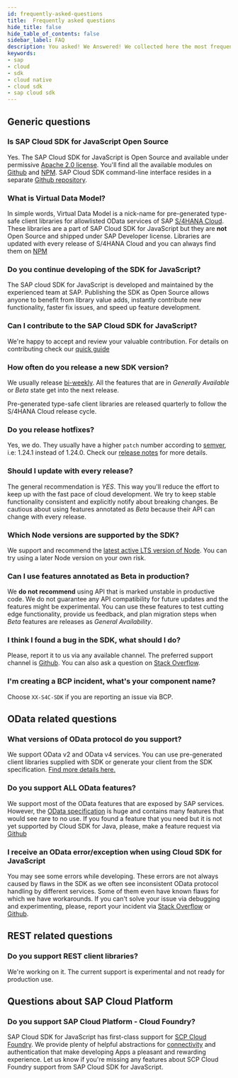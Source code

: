 ```yaml
---
id: frequently-asked-questions
title:  Frequently asked questions
hide_title: false
hide_table_of_contents: false
sidebar_label: FAQ
description: You asked! We Answered! We collected here the most frequent question about SAP Cloud SDK for JavaScript.
keywords:
- sap
- cloud
- sdk
- cloud native
- cloud sdk
- sap cloud sdk
---
```


## Generic questions ##

### Is SAP Cloud SDK for JavaScript Open Source

Yes. The SAP Cloud SDK for JavaScript is Open Source and available under permissive [Apache 2.0 license](https://www.apache.org/licenses/LICENSE-2.0). You'll find all the available modules on [Github](https://github.com/SAP/cloud-sdk) and [NPM](https://www.npmjs.com/search?q=%40sap-cloud-sdk). SAP Cloud SDK command-line interface resides in a separate [Github repository](https://github.com/sap/cloud-sdk-cli).

### What is Virtual Data Model?

In simple words, Virtual Data Model is a nick-name for pre-generated type-safe client libraries for allowlisted OData services of SAP [S/4HANA Cloud](https://www.sap.com/germany/products/s4hana-erp.html). These libraries are a part of SAP Cloud SDK for JavaScript but they are **not** Open Source and shipped under SAP Developer license. Libraries are updated with every release of S/4HANA Cloud and you can always find them on [NPM](https://www.npmjs.com/search?q=%40sap%2Fcloud-sdk-vdm-*)

### Do you continue developing of the SDK for JavaScript?

The SAP cloud SDK for JavaScript is developed and maintained by the experienced team at SAP. Publishing the SDK as Open Source allows anyone to benefit from library value adds, instantly contribute new functionality, faster fix issues, and speed up feature development.

### Can I contribute to the SAP Cloud SDK for JavaScript?

We're happy to accept and review your valuable contribution. For details on contributing check our [quick guide](https://github.com/SAP/cloud-sdk/blob/main/CONTRIBUTING.md)

### How often do you release a new SDK version?

We usually release [bi-weekly](https://github.com/SAP/cloud-sdk/releases). All the features that are in _Generally Available_ or _Beta_ state get into the next release.

Pre-generated type-safe client libraries are released quarterly to follow the S/4HANA Cloud release cycle.

### Do you release hotfixes?

Yes, we do. They usually have a higher `patch` number according to [semver](https://semver.org/), i.e: 1.24.1 instead of 1.24.0. Check our [release notes](https://github.com/SAP/cloud-sdk/releases) for more details.

### Should I update with every release?

The general recommendation is _YES_. This way you'll reduce the effort to keep up with the fast pace of cloud development. We try to keep stable functionality consistent and explicitly notify about breaking changes. Be cautious about using features annotated as _Beta_ because their API can change with every release.

### Which Node versions are supported by the SDK?

We support and recommend the [latest active LTS version of Node](https://nodejs.org/en/about/releases/). You can try using a later Node version on your own risk.

### Can I use features annotated as Beta in production?

We __do not recommend__ using API that is marked unstable in productive code. We do not guarantee any API compatibility for future updates and the features might be experimental. You can use these features to test cutting edge functionality, provide us feedback, and plan migration steps when _Beta_ features are releases as _General
Availability_.

### I think I found a bug in the SDK, what should I do?

Please, report it to us via any available channel. The preferred support channel is [Github](https://github.com/SAP/cloud-sdk/issues/new/choose). You can also ask a question on [Stack
Overflow](https://stackoverflow.com/questions/tagged/sap-cloud-sdk ).

### I'm creating a BCP incident, what's your component name?

Choose `XX-S4C-SDK` if you are reporting an issue via BCP.

## OData related questions ##

### What versions of OData protocol do you support?

We support OData v2 and OData v4 services. You can use pre-generated client libraries supplied with SDK or generate your client from the SDK specification. [Find more details here.](features/odata/overview)

### Do you support ALL OData features?

We support most of the OData features that are exposed by SAP services. However, the [OData specification](https://www.odata.org/documentation/) is huge and contains many features that would see rare to no use. If you found a feature that you need but it is not yet supported by Cloud SDK for Java, please, make a feature request via [Github](https://github.com/SAP/cloud-sdk/issues/new/choose)

### I receive an OData error/exception when using Cloud SDK for JavaScript

You may see some errors while developing. These errors are not always caused by flaws in the SDK as we often see inconsistent OData protocol handling by different services. Some of them even have known flaws for which we have workarounds. If you can't solve your issue via debugging and experimenting, please, report your incident via [Stack Overflow](https://stackoverflow.com/questions/tagged/sap-cloud-sdk ) or [Github](https://github.com/SAP/cloud-sdk/issues/new/choose).

## REST related questions ##

### Do you support REST client libraries?

We're working on it. The current support is experimental and not ready for production use.

## Questions about SAP Cloud Platform

### Do you support SAP Cloud Platform - Cloud Foundry?

SAP Cloud SDK for JavaScript has first-class support for [SCP Cloud
Foundry](https://www.sap.com/products/cloud-platform.html). We provide plenty of helpful abstractions for [connectivity](features/connectivity/destination-js-sdk) and authentication that make developing Apps a pleasant and rewarding experience. Let us know if you're missing any features about SCP Cloud Foundry support from SAP Cloud SDK for JavaScript.
